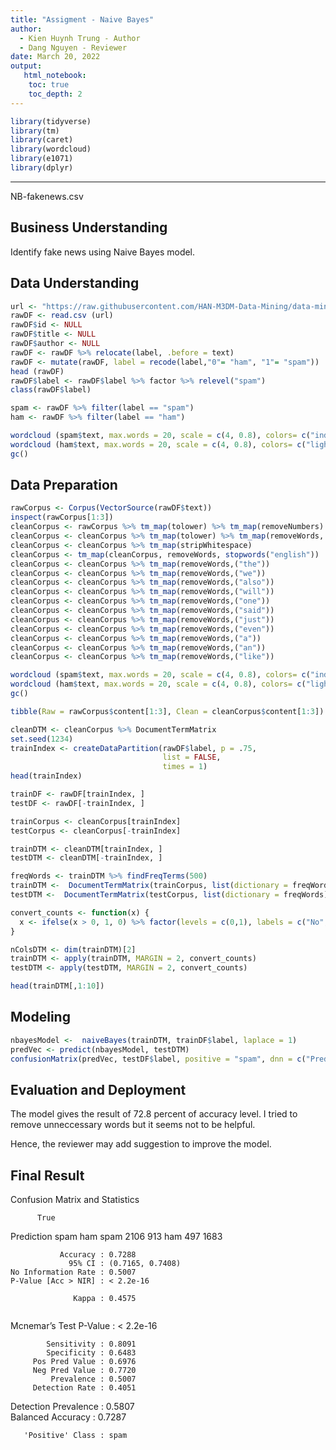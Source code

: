 ---
title: "Assigment - Naive Bayes"
author:
  - Kien Huynh Trung - Author
  - Dang Nguyen - Reviewer
date: March 20, 2022
output:
   html_notebook:
    toc: true
    toc_depth: 2
---

```{r}
library(tidyverse)
library(tm)
library(caret)
library(wordcloud)
library(e1071)
library(dplyr)
```
---
NB-fakenews.csv

## Business Understanding
Identify fake news using Naive Bayes model. 

## Data Understanding
```{r}
url <- "https://raw.githubusercontent.com/HAN-M3DM-Data-Mining/data-mining-s2y2122-kienhuynh2903/master/datasets/NB-fakenews.csv"
rawDF <- read.csv (url)
rawDF$id <- NULL 
rawDF$title <- NULL
rawDF$author <- NULL
rawDF <- rawDF %>% relocate(label, .before = text)
rawDF <- mutate(rawDF, label = recode(label,"0"= "ham", "1"= "spam"))
head (rawDF)
rawDF$label <- rawDF$label %>% factor %>% relevel("spam")
class(rawDF$label)

spam <- rawDF %>% filter(label == "spam")
ham <- rawDF %>% filter(label == "ham")

wordcloud (spam$text, max.words = 20, scale = c(4, 0.8), colors= c("indianred1","indianred2","indianred3","indianred"))
wordcloud (ham$text, max.words = 20, scale = c(4, 0.8), colors= c("lightsteelblue1","lightsteelblue2","lightsteelblue3","lightsteelblue"))
gc()
```

## Data Preparation
```{r}
rawCorpus <- Corpus(VectorSource(rawDF$text))
inspect(rawCorpus[1:3])
cleanCorpus <- rawCorpus %>% tm_map(tolower) %>% tm_map(removeNumbers)
cleanCorpus <- cleanCorpus %>% tm_map(tolower) %>% tm_map(removeWords, stopwords()) %>% tm_map(removePunctuation)
cleanCorpus <- cleanCorpus %>% tm_map(stripWhitespace)
cleanCorpus <- tm_map(cleanCorpus, removeWords, stopwords("english"))
cleanCorpus <- cleanCorpus %>% tm_map(removeWords,("the"))
cleanCorpus <- cleanCorpus %>% tm_map(removeWords,("we"))
cleanCorpus <- cleanCorpus %>% tm_map(removeWords,("also"))
cleanCorpus <- cleanCorpus %>% tm_map(removeWords,("will"))
cleanCorpus <- cleanCorpus %>% tm_map(removeWords,("one"))
cleanCorpus <- cleanCorpus %>% tm_map(removeWords,("said"))
cleanCorpus <- cleanCorpus %>% tm_map(removeWords,("just"))
cleanCorpus <- cleanCorpus %>% tm_map(removeWords,("even"))
cleanCorpus <- cleanCorpus %>% tm_map(removeWords,("a"))
cleanCorpus <- cleanCorpus %>% tm_map(removeWords,("an"))
cleanCorpus <- cleanCorpus %>% tm_map(removeWords,("like"))

wordcloud (spam$text, max.words = 20, scale = c(4, 0.8), colors= c("indianred1","indianred2","indianred3","indianred"))
wordcloud (ham$text, max.words = 20, scale = c(4, 0.8), colors= c("lightsteelblue1","lightsteelblue2","lightsteelblue3","lightsteelblue"))
gc()

tibble(Raw = rawCorpus$content[1:3], Clean = cleanCorpus$content[1:3])

cleanDTM <- cleanCorpus %>% DocumentTermMatrix
set.seed(1234)
trainIndex <- createDataPartition(rawDF$label, p = .75, 
                                  list = FALSE, 
                                  times = 1)
head(trainIndex)

trainDF <- rawDF[trainIndex, ]
testDF <- rawDF[-trainIndex, ]

trainCorpus <- cleanCorpus[trainIndex]
testCorpus <- cleanCorpus[-trainIndex]

trainDTM <- cleanDTM[trainIndex, ]
testDTM <- cleanDTM[-trainIndex, ]

freqWords <- trainDTM %>% findFreqTerms(500)
trainDTM <-  DocumentTermMatrix(trainCorpus, list(dictionary = freqWords))
testDTM <-  DocumentTermMatrix(testCorpus, list(dictionary = freqWords))

convert_counts <- function(x) {
  x <- ifelse(x > 0, 1, 0) %>% factor(levels = c(0,1), labels = c("No", "Yes"))
}

nColsDTM <- dim(trainDTM)[2]
trainDTM <- apply(trainDTM, MARGIN = 2, convert_counts)
testDTM <- apply(testDTM, MARGIN = 2, convert_counts)

head(trainDTM[,1:10])

```
## Modeling
```{r}
nbayesModel <-  naiveBayes(trainDTM, trainDF$label, laplace = 1)
predVec <- predict(nbayesModel, testDTM)
confusionMatrix(predVec, testDF$label, positive = "spam", dnn = c("Prediction", "True"))

```
## Evaluation and Deployment
The model gives the result of 72.8 percent of accuracy level. I tried to remove unneccessary words but it seems not to be helpful. 

Hence, the reviewer may add suggestion to improve the model. 

## Final Result
Confusion Matrix and Statistics

          True
Prediction spam  ham
      spam 2106  913
      ham   497 1683
                                          
               Accuracy : 0.7288          
                 95% CI : (0.7165, 0.7408)
    No Information Rate : 0.5007          
    P-Value [Acc > NIR] : < 2.2e-16       
                                          
                  Kappa : 0.4575          
                                          
 Mcnemar's Test P-Value : < 2.2e-16       
                                          
            Sensitivity : 0.8091          
            Specificity : 0.6483          
         Pos Pred Value : 0.6976          
         Neg Pred Value : 0.7720          
             Prevalence : 0.5007          
         Detection Rate : 0.4051          
   Detection Prevalence : 0.5807          
      Balanced Accuracy : 0.7287          
                                          
       'Positive' Class : spam            
                                          
